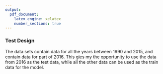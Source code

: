 ```yaml
---
output:
  pdf_document:
    latex_engine: xelatex
    number_sections: true
---
```


### Test Design

The data sets contain data for all the years between 1990 and 2015, and contain data for part of 2016. This gies my the opportunity to use the data from 2016 as the test data, while all the other data can be used as the train data for the model.
